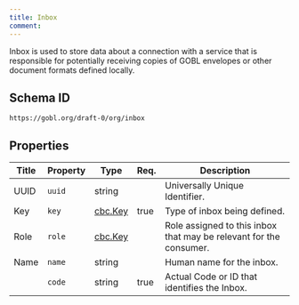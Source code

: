 ```yaml
---
title: Inbox
comment: 
---
```


Inbox is used to store data about a connection with a service that is responsible for potentially receiving copies of GOBL envelopes or other document formats defined locally.

## Schema ID

`https://gobl.org/draft-0/org/inbox`

## Properties

| Title | Property | Type                        | Req. | Description                                                        |
|-------|----------|-----------------------------|------|--------------------------------------------------------------------|
| UUID  | `uuid`   | string                      |      | Universally Unique Identifier.                                     |
| Key   | `key`    | [cbc.Key](/draft-0/cbc/key) | true | Type of inbox being defined.                                       |
| Role  | `role`   | [cbc.Key](/draft-0/cbc/key) |      | Role assigned to this inbox that may be relevant for the consumer. |
| Name  | `name`   | string                      |      | Human name for the inbox.                                          |
|       | `code`   | string                      | true | Actual Code or ID that identifies the Inbox.                       |

